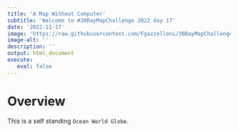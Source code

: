 ```yaml
---
title: 'A Map Without Computer'
subtitle: 'Welcome to #30DayMapChallenge 2022 day 17'
date: '2022-11-17'
image: 'https://raw.githubusercontent.com/Fgazzelloni/30DayMapChallenge/master/2022/day17_a_map_without_computer/day17_a_map_without_computer.JPG'
image-alt: ''
description: ''
output: html_document
execute: 
   eval: false
---
```


# Overview

This is a self standing `Ocean World Globe`.
